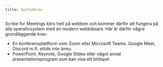 ```yaml
---
title: Systemkrav
---
```



Scribe for Meetings körs helt på webben och kommer därför att fungera på alla operativsystem med en modern webbläsare. Här är därför några grundläggande krav:
* En konferensplattform som Zoom eller Microsoft Teams. Google Meet, Discord m.fl. stöds inte ännu.
* PowerPoint, Keynote, Google Slides eller något annat presentationsprogram som kan visa ett bildspel

